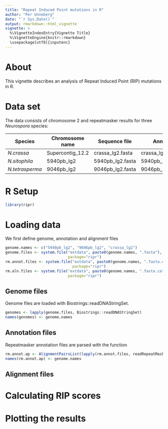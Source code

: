 ```yaml
---
title: "Repeat Induced Point mutations in R"
author: "Per Unneberg"
date: "`r Sys.Date()`"
output: rmarkdown::html_vignette
vignette: >
  %\VignetteIndexEntry{Vignette Title}
  %\VignetteEngine{knitr::rmarkdown}
  \usepackage[utf8]{inputenc}
---
```


# About

This vignette describes an analysis of Repeat Induced Point (RIP)
mutations in R.


# Data set

The data consists of chromosome 2 and repeatmasker results for three *Neurospora* species:

| Species         | Chromosome name  | Sequence file    | Annotation           | Alignment               |
|-----------------|------------------|------------------|----------------------|-------------------------|
| *N.crassa*      | Supercontig_12.2 | crassa_lg2.fasta | crassa_lg2.fasta.out | crassa_lg2.fasta.cat.gz |
| *N.sitophila*   | 5940pb_lg2       | 5940pb_lg2.fasta | 5940pb_lg2.fasta.out | 5940pb_lg2.fasta.cat.gz |
| *N.tetrasperma* | 9046pb_lg2       | 9046pb_lg2.fasta | 9046pb_lg2.fasta.out | 9046pb_lg2.fasta.cat.gz |

# R Setup

```r
library(ripr)
```

# Loading data

We first define genome, annotation and alignment files
```r
genome.names <- c("5940pb_lg2", "9046pb_lg2", "crassa_lg2")
genome.files <- system.file("extdata", paste0(genome.names, ".fasta"),
                            package="ripr")
rm.annot.files <- system.file("extdata", paste0(genome.names, ".fasta.out"),
                              package="ripr")
rm.aln.files <- system.file("extdata", paste0(genome.names, ".fasta.cat.gz"),
                            package="ripr")
```

## Genome files

Genome files are loaded with Biostrings::readDNAStringSet.

```r
genomes <- lapply(genome.files, Biostrings::readDNAStringSet)
names(genomes) <- genome.names
```

## Annotation files

Repeatmasker annotation files are parsed with the function

```r
rm.annot.ap <- AlignmentPairsList(lapply(rm.annot.files, readRepeatMaskerAnnotation))
names(rm.annot.ap) <- genome.names
```

## Alignment files

# Calculating RIP scores

# Plotting the results
